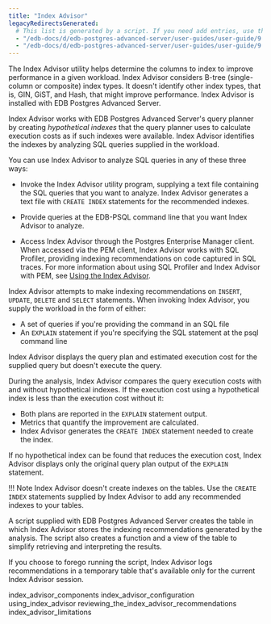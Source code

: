 ```yaml
---
title: "Index Advisor"
legacyRedirectsGenerated:
  # This list is generated by a script. If you need add entries, use the `legacyRedirects` key.
  - "/edb-docs/d/edb-postgres-advanced-server/user-guides/user-guide/9.6/EDB_Postgres_Advanced_Server_Guide.1.55.html"
  - "/edb-docs/d/edb-postgres-advanced-server/user-guides/user-guide/9.5/EDB_Postgres_Enterprise_Guide.1.125.html"
---
```


<div id="index_advisor" class="registered_link"></div>

The Index Advisor utility helps determine the columns to index to improve performance in a given workload. Index Advisor considers B-tree (single-column or composite) index types. It doesn't identify other index types, that is, GIN, GiST, and Hash, that might improve performance. Index Advisor is installed with EDB Postgres Advanced Server.

Index Advisor works with EDB Postgres Advanced Server's query planner by creating *hypothetical indexes* that the query planner uses to calculate execution costs as if such indexes were available. Index Advisor identifies the indexes by analyzing SQL queries supplied in the workload.

You can use Index Advisor to analyze SQL queries in any of these three ways:

-   Invoke the Index Advisor utility program, supplying a text file containing the SQL queries that you want to analyze. Index Advisor generates a text file with `CREATE INDEX` statements for the recommended indexes.

-   Provide queries at the EDB-PSQL command line that you want Index Advisor to analyze.

-   Access Index Advisor through the Postgres Enterprise Manager client. When accessed via the PEM client, Index Advisor works with SQL Profiler, providing indexing recommendations on code captured in SQL traces. For more information about using SQL Profiler and Index Advisor with PEM, see [Using the Index Advisor](/pem/latest/profiling_workloads/index_advisor/).

Index Advisor attempts to make indexing recommendations on `INSERT`, `UPDATE`, `DELETE` and `SELECT` statements. When invoking Index Advisor, you supply the workload in the form of either:

- A set of queries if you're providing the command in an SQL file
- An `EXPLAIN` statement if you're specifying the SQL statement at the psql command line 

Index Advisor displays the query plan and estimated execution cost for the supplied query but doesn't execute the query.

During the analysis, Index Advisor compares the query execution costs with and without hypothetical indexes. If the execution cost using a hypothetical index is less than the execution cost without it:

-  Both plans are reported in the `EXPLAIN` statement output. 
-  Metrics that quantify the improvement are calculated. 
-  Index Advisor generates the `CREATE INDEX` statement needed to create the index.

If no hypothetical index can be found that reduces the execution cost, Index Advisor displays only the original query plan output of the `EXPLAIN` statement.

!!! Note
    Index Advisor doesn't create indexes on the tables. Use the `CREATE INDEX` statements supplied by Index Advisor to add any recommended indexes to your tables.

A script supplied with EDB Postgres Advanced Server creates the table in which Index Advisor stores the indexing recommendations generated by the analysis. The script also creates a function and a view of the table to simplify retrieving and interpreting the results.

If you choose to forego running the script, Index Advisor logs recommendations in a temporary table that's available only for the current Index Advisor session.

<div class="toctree" maxdepth="3">

index_advisor_components index_advisor_configuration using_index_advisor reviewing_the_index_advisor_recommendations index_advisor_limitations

</div>
